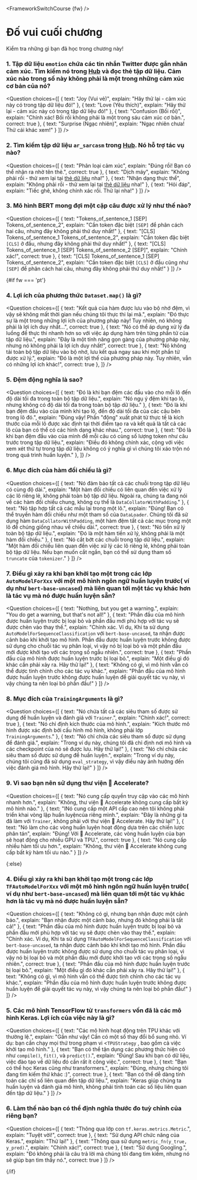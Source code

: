 <FrameworkSwitchCourse {fw} />

<!-- DISABLE-FRONTMATTER-SECTIONS -->

# Đố vui cuối chương

<CourseFloatingBanner
    chapter={3}
    classNames="absolute z-10 right-0 top-0"
/>

Kiểm tra những gì bạn đã học trong chương này!

### 1. Tập dữ liệu `emotion` chứa các tin nhắn Twitter được gắn nhãn cảm xúc. Tìm kiếm nó trong [Hub](https://huggingface.co/datasets) và đọc thẻ tập dữ liệu. Cảm xúc nào trong số này không phải là một trong những cảm xúc cơ bản của nó?

<Question
	choices={[
		{
			text: "Joy (Vui vẻ)",
			explain: "Hãy thử lại - cảm xúc này có trong tập dữ liệu đó!"
		},
		{
			text: "Love (Yêu thích)",
			explain: "Hãy thử lại - cảm xúc này có trong tập dữ liệu đó!"
		},
		{
			text: "Confusion (Bối rối)",
			explain: "Chính xác! Bối rối không phải là một trong sáu cảm xúc cơ bản.",
            correct: true
		},
        {
			text: "Surprise (Ngạc nhiên)",
			explain: "Ngạc nhiên chưa! Thử cái khác xem!"
		}
	]}
/>

### 2. Tìm kiếm tập dữ liệu `ar_sarcasm` trong [Hub](https://huggingface.co/datasets). Nó hỗ trợ tác vụ nào?

<Question
	choices={[
		{
			text: "Phân loại cảm xúc",
			explain: "Đúng rồi! Bạn có thể nhận ra nhờ tên thẻ.",
            correct: true
		},
		{
			text: "Dịch máy",
			explain: "Không phải rồi - thử xem lại tại  <a href='https://huggingface.co/datasets/ar_sarcasm'>thẻ dữ liệu</a> nha!"
		},
		{
			text: "Nhận dạng thực thể",
			explain: "Không phải rồi - thử xem lại tại  <a href='https://huggingface.co/datasets/ar_sarcasm'>thẻ dữ liệu</a> nha!"
		},
        {
			text: "Hỏi đáp",
			explain: "Tiếc ghê, không chính xác rồi. Thử lại nha!"
		}
	]}
/>

### 3. Mô hình BERT mong đợi một cặp câu được xử lý như thế nào?

<Question
	choices={[
		{
			text: "Tokens_of_sentence_1 [SEP] Tokens_of_sentence_2",
			explain: "Cần token đặc biệt <code>[SEP]</code> để phân cách hai câu, nhưng đây không phải thứ duy nhất!"
		},
		{
			text: "[CLS] Tokens_of_sentence_1 Tokens_of_sentence_2",
			explain: "Cần token đặc biệt <code>[CLS]</code> ở đầu, nhưng đây không phải thứ duy nhất!"
		},
		{
			text: "[CLS] Tokens_of_sentence_1 [SEP] Tokens_of_sentence_2 [SEP]",
			explain: "Chính xác!",
            correct: true
		},
        {
			text: "[CLS] Tokens_of_sentence_1 [SEP] Tokens_of_sentence_2",
			explain: "Cần token đặc biệt <code>[CLS]</code> ở đầu cũng như <code>[SEP]</code> để phân cách hai câu, nhưng đây không phải thứ duy nhất!"
		}
	]}
/>

{#if fw === 'pt'}
### 4. Lợi ích của phương thức `Dataset.map()` là gì?

<Question
	choices={[
		{
			text: "Kết quả của hàm được lưu vào bộ nhớ đệm, vì vậy sẽ không mất thời gian nếu chúng tôi thực thi lại mã.",
			explain: "Đó thực sự là một trong những lợi ích của phương pháp này! Tuy nhiên, nó không phải là lợi ích duy nhất...",
            correct: true
		},
		{
			text: "Nó có thể áp dụng xử lý đa luồng để thực thi nhanh hơn so với việc áp dụng hàm trên từng phần tử của tập dữ liệu.",
			explain: "Đây là một tính năng gọn gàng của phương pháp này, nhưng nó không phải là lợi ích duy nhất!",
            correct: true
		},
		{
			text: "Nó không tải toàn bộ tập dữ liệu vào bộ nhớ, lưu kết quả ngay sau khi một phần tử được xử lý.",
			explain: "Đó là một lợi thế của phương pháp này. Tuy nhiên, vẫn có những lợi ích khác!",
            correct: true
		},
	]}
/>

### 5. Đệm động nghĩa là sao?

<Question
	choices={[
		{
			text: "Đó là khi bạn đệm các đầu vào cho mỗi lô đến độ dài tối đa trong toàn bộ tập dữ liệu.",
			explain: "Nó ngụ ý đệm khi tạo lô, nhưng không có độ dài tối đa trong toàn bộ tập dữ liệu."
		},
		{
			text: "Đó là khi bạn đệm đầu vào của mình khi tạo lô, đến độ dài tối đa của các câu bên trong lô đó.",
			explain: "Đúng vậy! Phần \"động\" xuất phát từ thực tế là kích thước của mỗi lô được xác định tại thời điểm tạo ra và kết quả là tất cả các lô của bạn có thể có các hình dạng khác nhau.",
            correct: true
		},
		{
			text: "Đó là khi bạn đệm đầu vào của mình để mỗi câu có cùng số lượng token như câu trước trong tập dữ liệu.",
			explain: "Điều đó không chính xác, cộng với việc xem xét thứ tự trong tập dữ liệu không có ý nghĩa gì vì chúng tôi xáo trộn nó trong quá trình huấn luyện."
		},
	]}
/>

### 6. Mục đích của hàm đối chiếu là gì?

<Question
	choices={[
		{
			text: "Nó đảm bảo tất cả các chuỗi trong tập dữ liệu có cùng độ dài.",
			explain: "Một hàm đối chiếu có liên quan đến việc xử lý các lô riêng lẻ, không phải toàn bộ tập dữ liệu. Ngoài ra, chúng ta đang nói về các hàm đối chiếu chung, không cụ thể là <code>DataCollatorWithPadding</code>."
		},
		{
			text: "Nó tập hợp tất cả các mẫu lại trong một lô.",
			explain: "Đúng! Bạn có thể truyền hàm đối chiếu như một tham số của <code>DataLoader</code>. Chúng tôi đã sử dụng hàm <code>DataCollatorWithPadding</code>, một hàm đệm tất cả các mục trong một lô để chúng giống nhau về chiều dài.",
            correct: true
		},
		{
			text: "Nó tiền xử lý toàn bộ tập dữ liệu.",
			explain: "Đó là một hàm tiền xử lý, không phải là một hàm đối chiếu."
		},
        {
			text: "Nó cắt bớt các chuỗi trong tập dữ liệu.",
			explain: "Một hàm đối chiếu liên quan đến việc xử lý các lô riêng lẻ, không phải toàn bộ tập dữ liệu. Nếu bạn muốn cắt ngắn, bạn có thể sử dụng tham số <code>truncate</code> của <code>tokenizer</code>."
		}
	]}
/>

### 7. Điều gì xảy ra khi bạn khởi tạo một trong các lớp `AutoModelForXxx` với một mô hình ngôn ngữ huấn luyện trước( ví dụ như `bert-base-uncased`) mà liên quan tới một tác vụ khác hơn là tác vụ mà nó được huấn luyện sẵn?

<Question
	choices={[
		{
			text: "Nothing, but you get a warning.",
			explain: "You do get a warning, but that's not all!"
		},
		{
			text: "Phần đầu của mô hình được huấn luyện trước bị loại bỏ và phần đầu mới phù hợp với tác vụ sẽ được chèn vào thay thế.",
			explain: "Chính xác. Ví dụ, Khi ta sử dụng <code>AutoModelForSequenceClassification</code> với <code>bert-base-uncased</code>, ta nhận được cảnh báo khi khởi tạo mô hình. Phần đầu được huấn luyện trước không được sử dụng cho chuỗi tác vụ phân loại, vì vậy nó bị loại bỏ và một phần đầu mới được khởi tạo với các trọng số ngẫu nhiên.",
            correct: true
		},
		{
			text: "Phần đầu của mô hình được huấn luyện trước bị loại bỏ.",
			explain: "Một điều gì đó khác cần phải xảy ra. Hãy thử lại!"
		},
        {
			text: "Không có gì, vì mô hình vẫn có thể được tinh chỉnh cho các tác vụ khác.",
			explain: "Phần đầu của mô hình được huấn luyện trước không được huấn luyện để giải quyết tác vụ này, vì vậy chúng ta nên loại bỏ phần đầu!"
		}
	]}
/>

### 8. Mục đích của `TrainingArguments` là gì?

<Question
	choices={[
		{
			text: "Nó chứa tất cả các siêu tham số được sử dụng để huấn luyện và đánh giá với <code>Trainer</code>.",
			explain: "Chính xác!",
            correct: true
		},
		{
			text: "Nó chỉ định kích thước của mô hình.",
			explain: "Kích thước mô hình được xác định bởi cấu hình mô hình, không phải lớp <code>TrainingArguments</code>."
		},
		{
			text: "Nó chỉ chứa các siêu tham số được sử dụng để đánh giá.",
			explain: "Trong ví dụ này, chúng tôi đã chỉ định nơi mô hình và các checkpoint của nó sẽ được lưu. Hãy thử lại!"
		},
        {
			text: "Nó chỉ chứa các siêu tham số được sử dụng để huấn luyện.",
			explain: "Trong ví dụ này, chúng tôi cũng đã sử dụng <code>eval_strategy</code>, vì vậy điều này ảnh hưởng đến việc đánh giá mô hình. Hãy thử lại!"
		}
	]}
/>

### 9. Vì sao bạn nên sử dụng thư viện 🤗 Accelerate?

<Question
	choices={[
		{
			text: "Nó cung cấp quyền truy cập vào các mô hình nhanh hơn.",
			explain: "Không, thư viện 🤗 Accelerate không cung cấp bất kỳ mô hình nào."
		},
		{
			text: "INó cung cấp một API cấp cao nên tôi không phải triển khai vòng lặp huấn luyệncủa riêng mình.",
			explain: "Đây là những gì ta đã làm với <code>Trainer</code>, không phải với thư viện 🤗 Accelerate. Hãy thử lại!"
		},
		{
			text: "Nó làm cho các vòng huấn luyện hoạt động dựa trên các chiến lược phân tán",
			explain: "Đúng! Với 🤗 Accelerate, các vòng huấn luyện của bạn sẽ hoạt động cho nhiều GPU và TPU.",
            correct: true
		},
        {
			text: "Nó cung cấp nhiều hàm tối ưu hơn.",
			explain: "Không, thư viện 🤗 Accelerate không cung cấp bất kỳ hàm tối ưu nào."
		}
	]}
/>

{:else}
### 4. Điều gì xảy ra khi bạn khởi tạo một trong các lớp `TFAutoModelForXxx` với một mô hình ngôn ngữ huấn luyện trước( ví dụ như `bert-base-uncased`) mà liên quan tới một tác vụ khác hơn là tác vụ mà nó được huấn luyện sẵn?

<Question
	choices={[
		{
			text: "Không có gì, nhưng bạn nhận được một cảnh báo.",
			explain: "Bạn nhận được một cảnh báo, nhưng đó không phải là tất cả!"
		},
		{
			text: "Phần đầu của mô hình được huấn luyện trước bị loại bỏ và phần đầu mới phù hợp với tác vụ sẽ được chèn vào thay thế.",
			explain: "Chính xác. Ví dụ, Khi ta sử dụng <code>TFAutoModelForSequenceClassification</code> với <code>bert-base-uncased</code>, ta nhận được cảnh báo khi khởi tạo mô hình. Phần đầu được huấn luyện trước không được sử dụng cho chuỗi tác vụ phân loại, vì vậy nó bị loại bỏ và một phần đầu mới được khởi tạo với các trọng số ngẫu nhiên.",
            correct: true
		},
		{
			text: "Phần đầu của mô hình được huấn luyện trước bị loại bỏ.",
			explain: "Một điều gì đó khác cần phải xảy ra. Hãy thử lại!"
		},
        {
			text: "Không có gì, vì mô hình vẫn có thể được tinh chỉnh cho các tác vụ khác.",
			explain: "Phần đầu của mô hình được huấn luyện trước không được huấn luyện để giải quyết tác vụ này, vì vậy chúng ta nên loại bỏ phần đầu!"
		}
	]}
/>

### 5. Các mô hình TensorFlow từ `transformers` vốn đã là các mô hình Keras. Lợi ích của việc này là gì?

<Question
	choices={[
		{
			text: "Các mô hình hoạt động trên TPU khác với thường lệ.",
			explain: "Gần như vậy! Cần có một số thay đổi bổ sung nhỏ. Ví dụ: bạn cần chạy mọi thứ trong phạm vi <<code>TPUStrategy</code> , bao gồm cả việc khởi tạo mô hình."
		},
		{
			text: "Bạn có thể tận dụng các phương thức hiện có như <code>compile()</code>, <code>fit()</code>, và <code>predict()</code>.",
			explain: "Đúng! Sau khi bạn có dữ liệu, việc đào tạo về dữ liệu đó cần rất ít công việc.",
            correct: true
		},
		{
			text: "Bạn có thể học Keras cũng như transformers.",
			explain: "Đúng, nhưng chúng tôi đang tìm kiếm thứ khác :)",
			correct: true
		},
        {
			text: "Bạn có thể dễ dàng tính toán các chỉ số liên quan đến tập dữ liệu.",
			explain: "Keras giúp chúng ta huấn luyện và đánh giá mô hình, không phải tính toán các số liệu liên quan đến tập dữ liệu."
		}
	]}
/>

### 6. Làm thế nào bạn có thể định nghĩa thước đo tuỳ chỉnh của riêng bạn?

<Question
	choices={[
		{
			text: "Thông qua lớp con <code>tf.keras.metrics.Metric</code>.",
			explain: "Tuyệt vời!",
			correct: true
		},
		{
			text: "Sử dụng API chức năng của Keras.",
			explain: "Thử lại!"
		},
		{
			text: "Thông qua sử dụng <code>metric_fn(y_true, y_pred)</code>.",
			explain: "Chính xác!",
			correct: true
		},
        {
			text: "Sử dụng Googling.",
			explain: "Đó không phải là câu trả lời mà chúng tôi đang tìm kiếm, nhưng nó sẽ giúp bạn tìm thấy nó.",
			correct: true
		}
	]}
/>

{/if}
